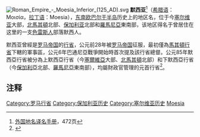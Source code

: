 [[File:Roman_Empire_-_Moesia_Inferior_(125_AD).svg|thumb]]
'''默西亚'''<ref>[[外国地名译名手册|外国地名译名手册]]，472页</ref>（[[希腊语|希腊语]]：Μοισία，[[拉丁语|拉丁语]]：Moesia），[[东南欧|东南欧]][[巴尔干半岛|巴尔干半岛]]历史上的地区名，位于今[[塞尔维亚|塞尔维亚]]大部，[[北馬其頓|北馬其頓]]北部、[[保加利亚|保加利亚]]北部和[[羅馬尼亞|羅馬尼亞]]東南部，该地区得名于曾居住在这里的一支[[色雷斯人|色雷斯人]]部落默西人。

默西亚曾經是[[罗马帝国|罗马帝国]]的[[羅馬帝國行省|行省]]，公元前28年被[[罗马帝国|罗马帝国]]征服，最初僅為[[馬其頓行省|馬其頓行省]]下轄的軍事區，公元6年巴通尼亞戰爭開始時首次提及該行省總督。公元85年默西亞行省被分為上默西亞行省（今[[塞爾維亞|塞爾維亞]]大部、[[北馬其頓|北馬其頓]]北部）和下默西亞行省（今[[保加利亞|保加利亞]]北部、[[羅馬尼亞|羅馬尼亞]]東南部），均屬財政官管理的元首行省<ref>{{Cite web |url=http://www.beograd.org.yu/cms/view.php?id=201243 |title=City of Belgrade - History (Byzantine Empire) |access-date=2008-04-16 |archive-date=2008-04-16 |archive-url=https://web.archive.org/web/20080416223025/http://www.beograd.org.yu/cms/view.php?id=201243 |dead-url=yes }}</ref>。

==注释==
<references/>

{{塞爾維亞}}
{{罗马帝国行省}}
{{罗马帝国管区}}

[[Category:罗马行省|Category:罗马行省]]
[[Category:保加利亚历史|Category:保加利亚历史]]
[[Category:塞尔维亚历史|Category:塞尔维亚历史]]
[[Category:東歐聚居故地|Moesia]]